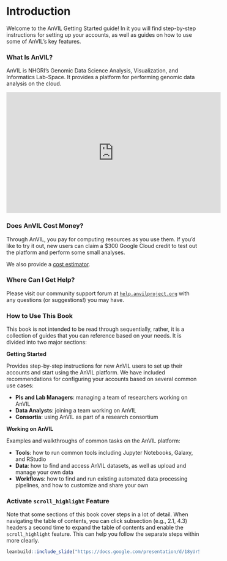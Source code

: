 # Introduction 

Welcome to the AnVIL Getting Started guide!  In it you will find step-by-step instructions for setting up your accounts, as well as guides on how to use some of AnVIL’s key features.

### What Is AnVIL?

AnVIL is NHGRI's Genomic Data Science Analysis, Visualization, and Informatics Lab-Space.  It provides a platform for performing genomic data analysis on the cloud.

<iframe width="560" height="315" src="https://www.youtube.com/embed/XC5qzj-yZb8" title="YouTube video player" frameborder="0" allow="accelerometer; autoplay; clipboard-write; encrypted-media; gyroscope; picture-in-picture" allowfullscreen></iframe>

### Does AnVIL Cost Money?

Through AnVIL, you pay for computing resources as you use them.  If you'd like to try it out, new users can claim a $300 Google Cloud credit to test out the platform and perform some small analyses.

We also provide a [cost estimator](https://jhudatascience.org/AnVIL_Book_Getting_Started/pis-and-lab-managers.html#types-of-costs).

### Where Can I Get Help?

Please visit our community support forum at [`help.anvilproject.org`](https://help.anvilproject.org) with any questions (or suggestions!) you may have.

### How to Use This Book

This book is not intended to be read through sequentially, rather, it is a collection of guides that you can reference based on your needs.  It is divided into two major sections:

**Getting Started**

Provides step-by-step instructions for new AnVIL users to set up their accounts and start using the AnVIL platform.  We have included recommendations for configuring your accounts based on several common use cases:

- **PIs and Lab Managers**: managing a team of researchers working on AnVIL
- **Data Analysts**: joining a team working on AnVIL
- **Consortia**: using AnVIL as part of a research consortium

**Working on AnVIL**

Examples and walkthroughs of common tasks on the AnVIL platform:

- **Tools**: how to run common tools including Jupyter Notebooks, Galaxy, and RStudio
- **Data**: how to find and access AnVIL datasets, as well as upload and manage your own data
- **Workflows**: how to find and run existing automated data processing pipelines, and how to customize and share your own

### Activate `scroll_highlight` Feature {#scroll-highlight}

Note that some sections of this book cover steps in a lot of detail. When navigating the table of contents, you can click subsection (e.g., 2.1, 4.3) headers a second time to expand the table of contents and enable the `scroll_highlight` feature. This can help you follow the separate steps within more clearly.

```r
leanbuild::include_slide("https://docs.google.com/presentation/d/18yUr5XSEMgPk8JXFLKfG9JF7L9NpKbCF_mIcXagogKg/edit#slide=id.gde0d2ef5f6_0_1")
```
